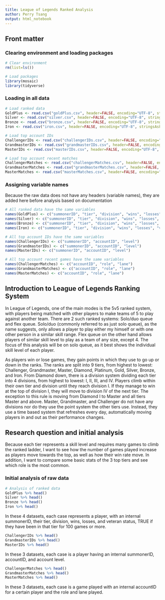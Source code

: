 ```yaml
---
title: League of Legends Ranked Analysis
author: Perry Tsang
output: html_notebook
---
```


## Front matter
### Clearing environment and loading packages
```r
# Clear environment
rm(list=ls())

# Load packages
library(mosaic)
library(tidyverse)
```

### Loading in all data
```r
# Load ranked data
GoldPlus <- read.csv("goldPlus.csv", header=FALSE, encoding="UTF-8", stringsAsFactors=FALSE)
Silver <- read.csv("silver.csv", header=FALSE, encoding="UTF-8", stringsAsFactors=FALSE)
Bronze <- read.csv("bronze.csv", header=FALSE, encoding="UTF-8", stringsAsFactors=FALSE)
Iron <- read.csv("iron.csv", header=FALSE, encoding="UTF-8", stringsAsFactors=FALSE)

# Load top account IDs
ChallengerIDs <- read.csv("challengerIDs.csv", header=FALSE, encoding="UTF-8", stringsAsFactors=FALSE)
GrandmasterIDs <- read.csv("grandmasterIDs.csv", header=FALSE, encoding="UTF-8", stringsAsFactors=FALSE)
MasterIDs <- read.csv("masterIDs.csv", header=FALSE, encoding="UTF-8", stringsAsFactors=FALSE)

# Load top account recent matches
ChallengerMatches <- read.csv("challengerMatches.csv", header=FALSE, encoding="UTF-8", stringsAsFactors=FALSE)
GrandmasterMatches <- read.csv("grandmasterMatches.csv", header=FALSE, encoding="UTF-8", stringsAsFactors=FALSE)
MasterMatches <- read.csv("masterMatches.csv", header=FALSE, encoding="UTF-8", stringsAsFactors=FALSE)
```

### Assigning variable names
Because the raw data does not have any headers (variable names), they are added here before analysis based on documentation
```r
# All ranked data have the same variables
names(GoldPlus) <- c("summonerID", "tier", "division", "wins", "losses", "veteran")
names(Silver) <- c("summonerID", "tier", "division", "wins", "losses", "veteran")
names(Bronze) <- c("summonerID", "tier", "division", "wins", "losses", "veteran")
names(Iron) <- c("summonerID", "tier", "division", "wins", "losses", "veteran")

# All top account IDs have the same variables
names(ChallengerIDs) <- c("summonerID", "accountID", "level")
names(GrandmasterIDs) <- c("summonerID", "accountID", "level")
names(MasterIDs) <- c("summonerID", "accountID", "level")

# All top account recent games have the same variables
names(ChallengerMatches) <- c("accountID", "role", "lane")
names(GrandmasterMatches) <- c("accountID", "role", "lane")
names(MasterMatches) <- c("accountID", "role", "lane")
```

## Introduction to League of Legends Ranking System
In League of Legends, one of the main modes is the 5v5 ranked system, with players being matched with other players to make teams of 5 to play against another team. There are 2 such ranked systems: Solo/duo queue and flex queue. Solo/duo (commonly referred to as just solo queue), as the name suggests, only allows a player to play either my himself or with one other person in a similar skill range. Flex queue on the other hand allows players of similar skill level to play as a team of any size, except 4. The focus of this analysis will be on solo queue, as it best shows the individual skill level of each player.

As players win or lose games, they gain points in which they use to go up or down in the ranks. The ranks are split into 9 tiers, from highest to lowest: Challenger, Grandmaster, Master, Diamond, Platinum, Gold, Silver, Bronze, and Iron. From Diamond down, there is a division system dividing each tier into 4 divisions, from highest to lowest: I, II, III, and IV. Players climb within their own tier and division until they reach division I. If they manage to win at the top of division I, they will move to division IV of the next tier. The exception to this rule is moving from Diamond I to Master and all tiers Master and above. Master, Grandmaster, and Challenger do not have any divisions nor do they use the point system the other tiers use. Instead, they use a time based system that refreshes every day, automatically moving players in and out as their performance changes.

## Research question and initial analysis
Because each tier represents a skill level and requires many games to climb the ranked ladder, I want to see how the number of games played increase as players move towards the top, as well as how their win rate move. In addition, I want to compare some basic stats of the 3 top tiers and see which role is the most common.

### Initial analysis of raw data
```r
# Analysis of ranked data
GoldPlus %>% head()
Silver %>% head()
Bronze %>% head()
Iron %>% head()
```
In these 4 datasets, each case represents a player, with an internal summonerID, their tier, division, wins, losses, and veteran status, TRUE if they have been in that tier for 100 games or more.

```r
ChallengerIDs %>% head()
GrandmasterIDs %>% head()
MasterIDs %>% head()
```
In these 3 datasets, each case is a player having an internal summonerID, accountID, and account level.

```r
ChallengerMatches %>% head()
GrandmasterMatches %>% head()
MasterMatches %>% head()
```
In these 3 datasets, each case is a game played with an internal accountID for a certain player and the role and lane played.




